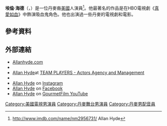 '''埃倫·海德'''（{{lang-en|Allan Hyde}}，{{bd|1989年|8月20日}}）是一位丹麥裔[[美國|美國]]人演員<ref>http://www.imdb.com/name/nm2956731/ {{Wayback|url=http://www.imdb.com/name/nm2956731/ |date=20150507031543 }} Allan Hyde</ref>。他最著名的作品是在HBO電視劇《[[真愛如血|真愛如血]]》中飾演吸血鬼角色。他也出演過一些丹麥的電視劇和電影。

==參考資料==
{{reflist}}

==外部連結==
*[https://web.archive.org/web/20141216190011/http://allanhyde.com/ Allanhyde.com] 
*{{IMDb name|2956731|Allan Hyde}}
*[https://web.archive.org/web/20090619122351/http://www.teamplayers.dk/actors/allan/index.html Allan Hyde]at [http://www.teamplayers.dk TEAM PLAYERS - Actors Agency and Management]{{Wayback|url=http://www.teamplayers.dk/actors/allan/index.html |date=20090619122351 }}
*{{twitter|allanhyde}}
*[http://instagram.com/allanhyde/ Allan Hyde]{{Wayback|url=http://instagram.com/allanhyde/ |date=20180303170247 }} on [http://instagram.com/allanhyde/ Instagram]{{Wayback|url=http://instagram.com/allanhyde/ |date=20180303170247 }} 
*[https://m.facebook.com/profile.php?id=42206468453/ Allan Hyde] on [https://m.facebook.com/profile.php?id=42206468453/ Facebook]
*[https://m.youtube.com/user/GourmetFilm/ Allan Hyde] on  [https://m.youtube.com/user/GourmetFilm/ GourmetFilm YouTube]
{{Authority control}}

{{DEFAULTSORT:Hyde, Allan}}
[[Category:美國電視男演員|Category:美國電視男演員]]
[[Category:丹麥舞台男演員|Category:丹麥舞台男演員]]
[[Category:丹麥男配音員|Category:丹麥男配音員]]